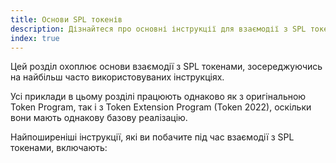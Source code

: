 ```yaml
---
title: Основи SPL токенів
description: Дізнайтеся про основні інструкції для взаємодії з SPL токенами.
index: true
---
```


Цей розділ охоплює основи взаємодії з SPL токенами, зосереджуючись на найбільш
часто використовуваних інструкціях.

Усі приклади в цьому розділі працюють однаково як з оригінальною Token Program,
так і з Token Extension Program (Token 2022), оскільки вони мають однакову
базову реалізацію.

Найпоширеніші інструкції, які ви побачите під час взаємодії з SPL токенами,
включають:
